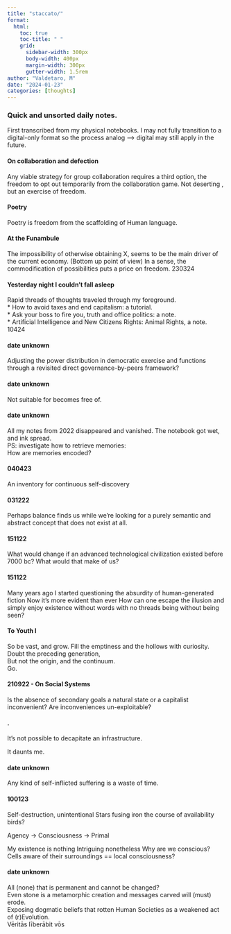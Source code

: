 ```yaml
---
title: "staccato/"
format:
  html:
    toc: true
    toc-title: " "
    grid:
      sidebar-width: 300px
      body-width: 400px
      margin-width: 300px
      gutter-width: 1.5rem
author: "Valdetaro, M"
date: "2024-01-23"
categories: [thoughts]
---
```


### Quick and unsorted daily notes. 
  First transcribed from my physical notebooks. I may not fully transition to a digital-only format so the process analog  --> digital may still apply in the future.

#### On collaboration and defection
Any viable strategy for group collaboration requires a third option,
the freedom to opt out temporarily from the collaboration game. Not deserting
, but an exercise of freedom.

#### Poetry
Poetry is freedom from the scaffolding of Human language.

#### At the Funambule
The impossibility of otherwise obtaining X,
seems to be the main driver of the current economy.
(Bottom up point of view) In a sense, the commodification of possibilities puts a price on freedom. 230324

#### Yesterday night I couldn’t fall asleep
Rapid threads of thoughts traveled through my foreground.  
* How to avoid taxes and end capitalism: a tutorial.   
* Ask your boss to fire you, truth and office politics: a note.   
* Artificial Intelligence and New Citizens Rights: Animal Rights, a note. 10424  

#### date unknown
Adjusting the power distribution in democratic exercise and functions through a revisited direct governance-by-peers framework?

#### date unknown
Not suitable for becomes free of.

#### date unknown

| All my notes from 2022 disappeared and vanished. The notebook got wet, and ink spread.
| PS: investigate how to retrieve memories:
| How are memories encoded?

#### 040423

An inventory for continuous self-discovery

####  031222

Perhaps balance finds us while we’re looking for a purely semantic and abstract concept that does not exist at all.

#### 151122

What would change if an advanced technological civilization existed before 7000 bc? What would that make of us?

#### 151122

Many years ago I started questioning the absurdity of human-generated fiction Now it’s more evident than ever How can one escape the illusion and simply enjoy existence without words with no threads being without being seen?

#### To Youth I

| So be vast, and grow. Fill the emptiness and the hollows with curiosity. 
| Doubt the preceding generation, 
| But not the origin, and the continuum. 
| Go.

#### 210922 -  On Social Systems 

Is the absence of secondary goals a natural state or a capitalist inconvenient? Are inconveniences un-exploitable?

####  .

It's not possible to decapitate an infrastructure.

It daunts me.

####  date unknown

Any kind of self-inflicted suffering is a waste of time.

####  100123                                                     

Self-destruction, unintentional Stars fusing iron the course of availability birds?

Agency → Consciousness → Primal

My existence is nothing Intriguing nonetheless Why are we conscious? Cells aware of their surroundings == local consciousness?

#### date unknown

| All (none) that is permanent and cannot be changed? 
| Even stone is a metamorphic creation and messages carved will (must) erode. 
| Exposing dogmatic beliefs that rotten Human Societies as a weakened act of (r)Evolution. 
| Vēritās līberābit vōs
